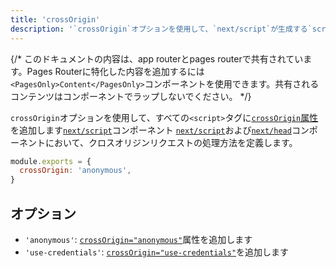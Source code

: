 ```yaml
---
title: 'crossOrigin'
description: '`crossOrigin`オプションを使用して、`next/script`が生成する`script`タグにcrossOriginタグを追加します。'
---
```


{/* このドキュメントの内容は、app routerとpages routerで共有されています。Pages Routerに特化した内容を追加するには`<PagesOnly>Content</PagesOnly>`コンポーネントを使用できます。共有されるコンテンツはコンポーネントでラップしないでください。 */}

`crossOrigin`オプションを使用して、すべての`<script>`タグに[`crossOrigin`属性](https://developer.mozilla.org/en-US/docs/Web/HTML/Attributes/crossorigin) を追加します<AppOnly>[`next/script`](/docs/app/building-your-application/optimizing/scripts)コンポーネント</AppOnly> <PagesOnly>[`next/script`](/docs/pages/building-your-application/optimizing/scripts)および[`next/head`](/docs/pages/api-reference/components/head)コンポーネント</PagesOnly>において、クロスオリジンリクエストの処理方法を定義します。

```js filename="next.config.js"
module.exports = {
  crossOrigin: 'anonymous',
}
```

## オプション

- `'anonymous'`: [`crossOrigin="anonymous"`](https://developer.mozilla.org/en-US/docs/Web/HTML/Attributes/crossorigin#anonymous)属性を追加します
- `'use-credentials'`: [`crossOrigin="use-credentials"`](https://developer.mozilla.org/en-US/docs/Web/HTML/Attributes/crossorigin#use-credentials)を追加します